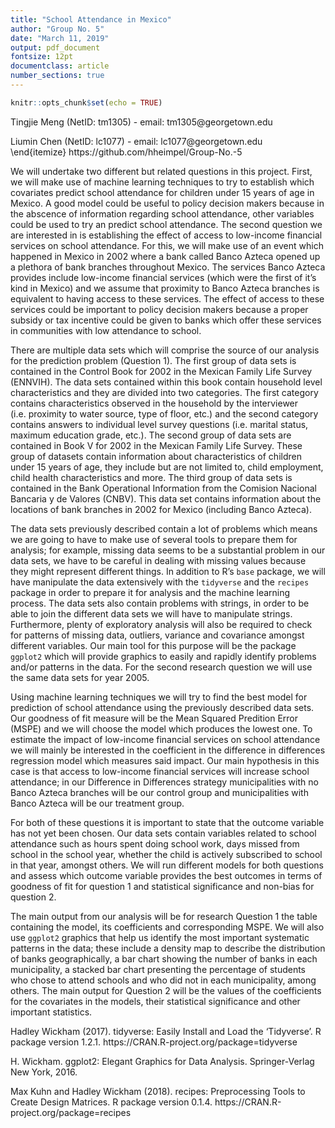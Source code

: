 ```yaml
---
title: "School Attendance in Mexico"
author: "Group No. 5"
date: "March 11, 2019"
output: pdf_document
fontsize: 12pt
documentclass: article
number_sections: true
---
```


```r
knitr::opts_chunk$set(echo = TRUE)
```

\textbf{Members:}
\begin{itemize}
  \itemsep-.6em
  \item Hector Hernandez Heimpel (NetID: hh744) - email: hh744@georgetown.edu\
  \item Tingjie  Meng (NetID: tm1305) - email: tm1305@georgetown.edu\
  \item Liumin Chen (NetID: lc1077) - email: lc1077@georgetown.edu\
\end{itemize}
\textbf{Github Repository:} https://github.com/hheimpel/Group-No.-5 

\section{Problem Statement}

We will undertake two different but related questions in this project. First, we will make use of machine learning techniques to try to establish which covariates predict school attendance for children under 15 years of age in Mexico. A good model could be useful to policy decision makers because in the abscence of information regarding school attendance, other variables could be used to try an predict school attendance. The second question we are interested in is establishing the effect of access to low-income financial services on school attendance. For this, we will make use of an event which happened in Mexico in 2002 where a bank called Banco Azteca opened up a plethora of bank branches throughout Mexico. The services Banco Azteca provides include low-income financial services (which were the first of it's kind in Mexico) and we assume that proximity to Banco Azteca branches is equivalent to having access to these services. The effect of access to these services could be important to policy decision makers because a proper subsidy or tax incentive could be given to banks which offer these services in communities with low attendance to school.


\section{Data Analysis and Manipulation}

There are multiple data sets which will comprise the source of our analysis for the prediction problem (Question 1). The first group of data sets is contained in the Control Book for 2002 in the Mexican Family Life Survey (ENNVIH). The data sets contained within this book contain household level characteristics and they are divided into two categories. The first category contains characteristics observed in the household by the interviewer (i.e. proximity to water source, type of floor, etc.) and the second category contains answers to individual level survey questions (i.e. marital status, maximum education grade, etc.). The second group of data sets are contained in Book V for 2002 in the Mexican Family Life Survey. These group of datasets contain information about characteristics of children under 15 years of age, they include but are not limited to, child employment, child health characteristics and more. The third group of data sets is contained in the Bank Operational Information from the Comision Nacional Bancaria y de Valores (CNBV). This data set contains information about the locations of bank branches in 2002 for Mexico (including Banco Azteca). 

The data sets previously described contain a lot of problems which means we are going to have to make use of several tools to prepare them for analysis; for example, missing data seems to be a substantial problem in our data sets, we have to be careful in dealing with missing values because they might represent different things. In addition to R's `base` package, we will have manipulate the data extensively with the `tidyverse` and the `recipes` package in order to prepare it for analysis and the machine learning process. The data sets also contain problems with strings, in order to be able to join the different data sets we will have to manipulate strings. Furthermore, plenty of exploratory analysis will also be required to check for patterns of missing data, outliers, variance and covariance amongst different variables. Our main tool for this purpose will be the package `ggplot2` which will provide graphics to easily and rapidly identify problems and/or patterns in the data. For the second research question we will use the same data sets for year 2005.

\section{Testable Hypothesis}

Using machine learning techniques we will try to find the best model for prediction of school attendance using the previously described data sets. Our goodness of fit measure will be the Mean Squared Predition Error (MSPE) and we will choose the model which produces the lowest one. To estimate the impact of low-income financial services on school attendance we will mainly be interested in the coefficient in the difference in differences regression model which measures said impact. Our  main hypothesis in this case is that access to low-income financial services will increase school attendance; in our Difference in Differences strategy municipalities with no Banco Azteca branches will be our control group and municipalities with Banco Azteca will be our treatment group.

For both of these questions it is important to state that the outcome variable has not yet been chosen. Our data sets contain variables related to school attendance such as hours spent doing school work, days missed from school in the school year, whether the child is actively subscribed to school in that year, amongst others. We will run different models for both questions and assess which outcome variable provides the best outcomes in terms of goodness of fit for question 1 and statistical significance and non-bias for question 2. 

\section{Main Products}

The main output from our analysis will be for research Question 1 the table containing the model, its coefficients and corresponding MSPE. We will also use `ggplot2` graphics that help us identify the most important systematic patterns in the data; these include a density map to describe the distribution of banks geographically, a bar chart showing the number of banks in each municipality, a stacked bar chart presenting the percentage of students who chose to attend schools and who did not in each municipality, among others. The main output for Question 2 will be the values of the coefficients for the covariates in the models, their statistical significance and other important statistics. 

\newpage

\section{References}

Hadley Wickham (2017). tidyverse: Easily Install and Load the 'Tidyverse'. R package version 1.2.1.
  https://CRAN.R-project.org/package=tidyverse

H. Wickham. ggplot2: Elegant Graphics for Data Analysis. Springer-Verlag New York, 2016.

Max Kuhn and Hadley Wickham (2018). recipes: Preprocessing Tools to Create Design Matrices. R
  package version 0.1.4. https://CRAN.R-project.org/package=recipes





